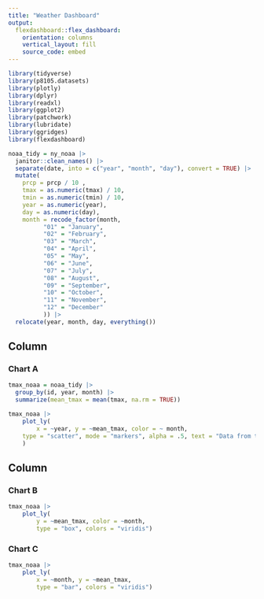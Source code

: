 ```yaml
---
title: "Weather Dashboard"
output: 
  flexdashboard::flex_dashboard:
    orientation: columns
    vertical_layout: fill
    source_code: embed
---
```


```r
library(tidyverse)
library(p8105.datasets)
library(plotly)
library(dplyr)
library(readxl)
library(ggplot2)
library(patchwork)
library(lubridate)
library(ggridges)
library(flexdashboard)
```

```r
noaa_tidy = ny_noaa |>  
  janitor::clean_names() |>  
  separate(date, into = c("year", "month", "day"), convert = TRUE) |> 
  mutate(
    prcp = prcp / 10 ,
    tmax = as.numeric(tmax) / 10,
    tmin = as.numeric(tmin) / 10,
    year = as.numeric(year),
    day = as.numeric(day), 
    month = recode_factor(month,
          "01" = "January",
          "02" = "February",
          "03" = "March",
          "04" = "April",
          "05" = "May",
          "06" = "June",
          "07" = "July",
          "08" = "August",
          "09" = "September",
          "10" = "October",
          "11" = "November",
          "12" = "December"
          )) |>  
  relocate(year, month, day, everything())
```


Column {data-width=650}
-----------------------------------------------------------------------

### Chart A

```r
tmax_noaa = noaa_tidy |> 
  group_by(id, year, month) |>  
  summarize(mean_tmax = mean(tmax, na.rm = TRUE))

tmax_noaa |> 
    plot_ly(
        x = ~year, y = ~mean_tmax, color = ~ month,
    type = "scatter", mode = "markers", alpha = .5, text = "Data from the NOAA dataset"
    )
```

Column {data-width=350}
-----------------------------------------------------------------------

### Chart B

```r
tmax_noaa |>
    plot_ly(
        y = ~mean_tmax, color = ~month,
        type = "box", colors = "viridis")
```

### Chart C

```r
tmax_noaa |>
    plot_ly(
        x = ~month, y = ~mean_tmax,
        type = "bar", colors = "viridis")
```




